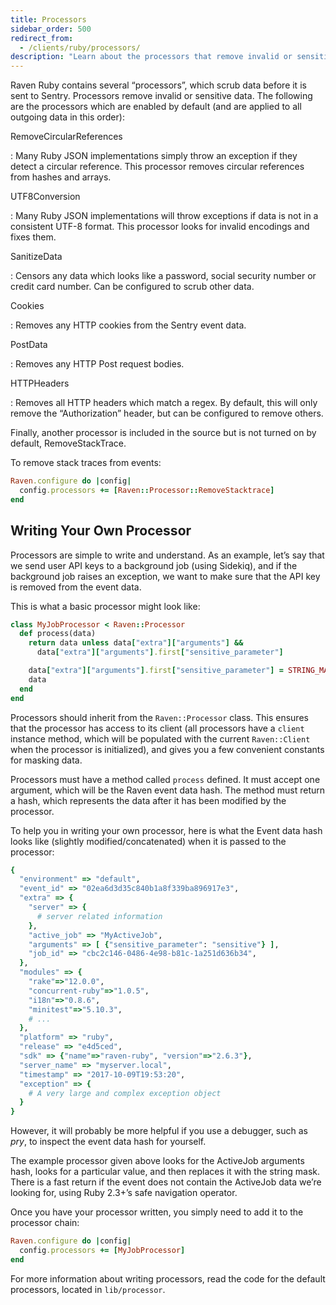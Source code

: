 ```yaml
---
title: Processors
sidebar_order: 500
redirect_from:
  - /clients/ruby/processors/
description: "Learn about the processors that remove invalid or sensitive data."
---
```


Raven Ruby contains several “processors”, which scrub data before it is sent to Sentry. Processors remove invalid or sensitive data. The following are the processors which are enabled by default (and are applied to all outgoing data in this order):

RemoveCircularReferences

: Many Ruby JSON implementations simply throw an exception if they detect a circular reference. This processor removes circular references from hashes and arrays.

UTF8Conversion

: Many Ruby JSON implementations will throw exceptions if data is not in a consistent UTF-8 format. This processor looks for invalid encodings and fixes them.

SanitizeData

: Censors any data which looks like a password, social security number or credit card number. Can be configured to scrub other data.

Cookies

: Removes any HTTP cookies from the Sentry event data.

PostData

: Removes any HTTP Post request bodies.

HTTPHeaders

: Removes all HTTP headers which match a regex. By default, this will only remove the “Authorization” header, but can be configured to remove others.

Finally, another processor is included in the source but is not turned on by default, RemoveStackTrace.

To remove stack traces from events:

```ruby
Raven.configure do |config|
  config.processors += [Raven::Processor::RemoveStacktrace]
end
```

## Writing Your Own Processor

Processors are simple to write and understand. As an example, let’s say that we send user API keys to a background job (using Sidekiq), and if the background job raises an exception, we want to make sure that the API key is removed from the event data.

This is what a basic processor might look like:

```ruby
class MyJobProcessor < Raven::Processor
  def process(data)
    return data unless data["extra"]["arguments"] &&
      data["extra"]["arguments"].first["sensitive_parameter"]

    data["extra"]["arguments"].first["sensitive_parameter"] = STRING_MASK
    data
  end
end
```

Processors should inherit from the `Raven::Processor` class. This ensures that the processor has access to its client (all processors have a `client` instance method, which will be populated with the current `Raven::Client` when the processor is initialized), and gives you a few convenient constants for masking data.

Processors must have a method called `process` defined. It must accept one argument, which will be the Raven event data hash. The method must return a hash, which represents the data after it has been modified by the processor.

To help you in writing your own processor, here is what the Event data hash looks like (slightly modified/concatenated) when it is passed to the processor:

```ruby
{
  "environment" => "default",
  "event_id" => "02ea6d3d35c840b1a8f339ba896917e3",
  "extra" => {
    "server" => {
      # server related information
    },
    "active_job" => "MyActiveJob",
    "arguments" => [ {"sensitive_parameter": "sensitive"} ],
    "job_id" => "cbc2c146-0486-4e98-b81c-1a251d636b34",
  },
  "modules" => {
    "rake"=>"12.0.0",
    "concurrent-ruby"=>"1.0.5",
    "i18n"=>"0.8.6",
    "minitest"=>"5.10.3",
    # ...
  },
  "platform" => "ruby",
  "release" => "e4d5ced",
  "sdk" => {"name"=>"raven-ruby", "version"=>"2.6.3"},
  "server_name" => "myserver.local",
  "timestamp" => "2017-10-09T19:53:20",
  "exception" => {
    # A very large and complex exception object
  }
}
```

However, it will probably be more helpful if you use a debugger, such as _pry_, to inspect the event data hash for yourself.

The example processor given above looks for the ActiveJob arguments hash, looks for a particular value, and then replaces it with the string mask. There is a fast return if the event does not contain the ActiveJob data we’re looking for, using Ruby 2.3+’s safe navigation operator.

Once you have your processor written, you simply need to add it to the processor chain:

```ruby
Raven.configure do |config|
  config.processors += [MyJobProcessor]
end
```

For more information about writing processors, read the code for the default processors, located in `lib/processor`.

